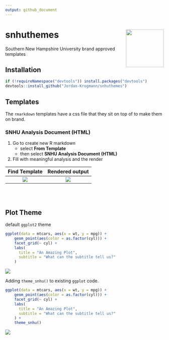 ```yaml
---
output: github_document
---
```

# snhuthemes <img src="./imgs/snhu-logo.png" align="right" width="120" />

Southern New Hampshire University brand approved templates

## Installation

```r
if (!requireNamespace("devtools")) install.packages("devtools")
devtools::install_github("Jordan-Krogmann/snhuthemes")
```

## Templates

The `rmarkdown` templates have a css file that they sit on top of to make them on brand.

### SNHU Analysis Document (HTML)

1. Go to create new R markdown
    + select __From Template__
    + then select __SNHU Analysis Document (HTML)__
2. Fill with meaningful analysis and the render

  Find Template             |  Rendered output
:-------------------------:|:-------------------------:
![](./imgs/template_3.PNG)  |  ![](./imgs/template_4.PNG)


<br>
<br>

## Plot Theme

default `ggplot2` theme

``` r
ggplot(data = mtcars, aes(x = wt, y = mpg)) +
    geom_point(aes(color = as.factor(cyl))) +
    facet_grid(~ cyl) + 
    labs(
      title = "An Amazing Plot",
      subtitle = "What can the subtitle tell us?"
    ) 
```

![](./imgs/ggplot2_theme_plt.png)


Adding `theme_snhu()` to existing `ggplot` code.

``` r
ggplot(data = mtcars, aes(x = wt, y = mpg)) +
    geom_point(aes(color = as.factor(cyl))) +
    facet_grid(~ cyl) + 
    labs(
      title = "An Amazing Plot",
      subtitle = "What can the subtitle tell us?"
    ) + 
    theme_snhu()
```

![](./imgs/snhu_theme_plt.png)


